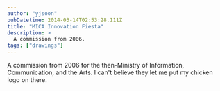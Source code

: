```yaml
---
author: "yjsoon"
pubDatetime: 2014-03-14T02:53:28.111Z
title: "MICA Innovation Fiesta"
description: >
  A commission from 2006.
tags: ["drawings"]
---
```



A commission from 2006 for the then-Ministry of Information, Communication, and the Arts. I can't believe they let me put my chicken logo on there. 

<ImageWithModal src={img1} alt="MICA Innovation Fiesta poster" title="MICA Innovation Fiesta poster" />

